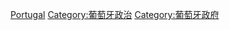 {{Commonscat|International relations of Portugal}}

[[Category:欧洲各国外交|Portugal]]
[[Category:葡萄牙政治|Category:葡萄牙政治]]
[[Category:葡萄牙政府|Category:葡萄牙政府]]